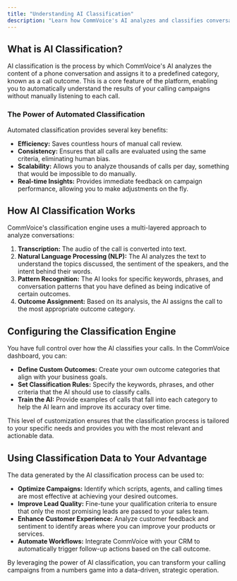```yaml
---
title: "Understanding AI Classification"
description: "Learn how CommVoice's AI analyzes and classifies conversations to provide valuable insights and automate workflows."
---
```


## What is AI Classification?

AI classification is the process by which CommVoice's AI analyzes the content of a phone conversation and assigns it to a predefined category, known as a call outcome. This is a core feature of the platform, enabling you to automatically understand the results of your calling campaigns without manually listening to each call.

### The Power of Automated Classification

Automated classification provides several key benefits:

*   **Efficiency:**  Saves countless hours of manual call review.
*   **Consistency:**  Ensures that all calls are evaluated using the same criteria, eliminating human bias.
*   **Scalability:**  Allows you to analyze thousands of calls per day, something that would be impossible to do manually.
*   **Real-time Insights:**  Provides immediate feedback on campaign performance, allowing you to make adjustments on the fly.

## How AI Classification Works

CommVoice's classification engine uses a multi-layered approach to analyze conversations:

1.  **Transcription:**  The audio of the call is converted into text.
2.  **Natural Language Processing (NLP):**  The AI analyzes the text to understand the topics discussed, the sentiment of the speakers, and the intent behind their words.
3.  **Pattern Recognition:**  The AI looks for specific keywords, phrases, and conversation patterns that you have defined as being indicative of certain outcomes.
4.  **Outcome Assignment:**  Based on its analysis, the AI assigns the call to the most appropriate outcome category.

## Configuring the Classification Engine

You have full control over how the AI classifies your calls. In the CommVoice dashboard, you can:

*   **Define Custom Outcomes:** Create your own outcome categories that align with your business goals.
*   **Set Classification Rules:**  Specify the keywords, phrases, and other criteria that the AI should use to classify calls.
*   **Train the AI:**  Provide examples of calls that fall into each category to help the AI learn and improve its accuracy over time.

This level of customization ensures that the classification process is tailored to your specific needs and provides you with the most relevant and actionable data.

## Using Classification Data to Your Advantage

The data generated by the AI classification process can be used to:

*   **Optimize Campaigns:**  Identify which scripts, agents, and calling times are most effective at achieving your desired outcomes.
*   **Improve Lead Quality:**  Fine-tune your qualification criteria to ensure that only the most promising leads are passed to your sales team.
*   **Enhance Customer Experience:**  Analyze customer feedback and sentiment to identify areas where you can improve your products or services.
*   **Automate Workflows:**  Integrate CommVoice with your CRM to automatically trigger follow-up actions based on the call outcome.

By leveraging the power of AI classification, you can transform your calling campaigns from a numbers game into a data-driven, strategic operation. 